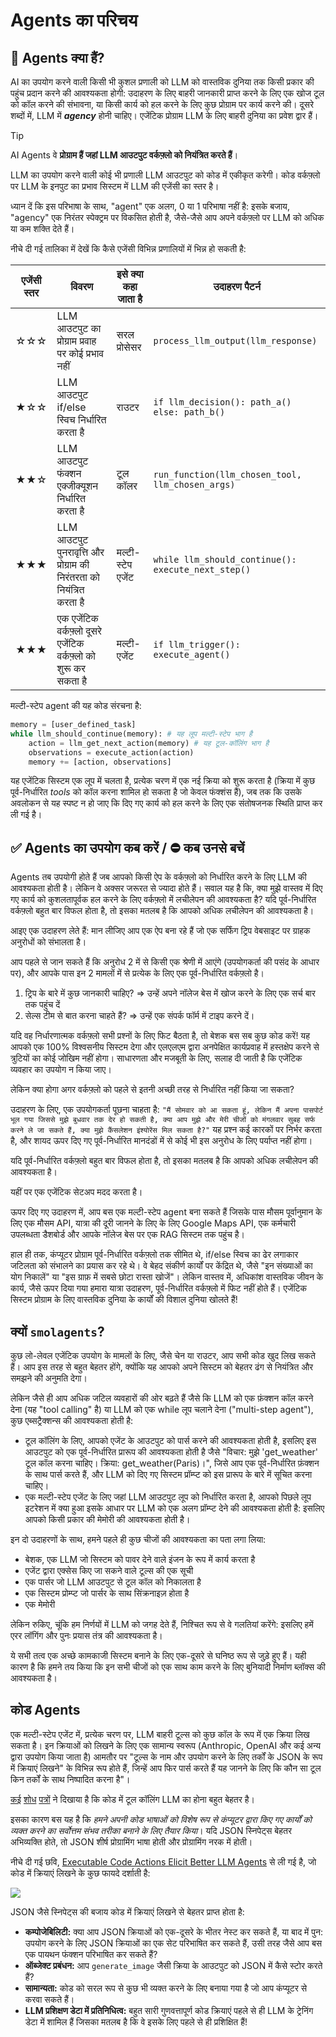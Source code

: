 <!--Copyright 2024 The HuggingFace Team. All rights reserved.

Licensed under the Apache License, Version 2.0 (the "License"); you may not use this file except in compliance with
the License. You may obtain a copy of the License at

http://www.apache.org/licenses/LICENSE-2.0

Unless required by applicable law or agreed to in writing, software distributed under the License is distributed on
an "AS IS" BASIS, WITHOUT WARRANTIES OR CONDITIONS OF ANY KIND, either express or implied. See the License for the
specific language governing permissions and limitations under the License.

⚠️ Note that this file is in Markdown but contain specific syntax for our doc-builder (similar to MDX) that may not be
rendered properly in your Markdown viewer.

-->
# Agents का परिचय

## 🤔 Agents क्या हैं?

AI का उपयोग करने वाली किसी भी कुशल प्रणाली को LLM को वास्तविक दुनिया तक किसी प्रकार की पहुंच प्रदान करने की आवश्यकता होगी: उदाहरण के लिए बाहरी जानकारी प्राप्त करने के लिए एक खोज टूल को कॉल करने की संभावना, या किसी कार्य को हल करने के लिए कुछ प्रोग्राम पर कार्य करने की। दूसरे शब्दों में, LLM में ***agency*** होनी चाहिए। एजेंटिक प्रोग्राम LLM के लिए बाहरी दुनिया का प्रवेश द्वार हैं।

> [!TIP]
> AI Agents वे **प्रोग्राम हैं जहां LLM आउटपुट वर्कफ़्लो को नियंत्रित करते हैं**।

LLM का उपयोग करने वाली कोई भी प्रणाली LLM आउटपुट को कोड में एकीकृत करेगी। कोड वर्कफ़्लो पर LLM के इनपुट का प्रभाव सिस्टम में LLM की एजेंसी का स्तर है।

ध्यान दें कि इस परिभाषा के साथ, "agent" एक अलग, 0 या 1 परिभाषा नहीं है: इसके बजाय, "agency" एक निरंतर स्पेक्ट्रम पर विकसित होती है, जैसे-जैसे आप अपने वर्कफ़्लो पर LLM को अधिक या कम शक्ति देते हैं।

नीचे दी गई तालिका में देखें कि कैसे एजेंसी विभिन्न प्रणालियों में भिन्न हो सकती है:

| एजेंसी स्तर | विवरण | इसे क्या कहा जाता है | उदाहरण पैटर्न |
|------------|---------|-------------------|----------------|
| ☆☆☆ | LLM आउटपुट का प्रोग्राम प्रवाह पर कोई प्रभाव नहीं | सरल प्रोसेसर | `process_llm_output(llm_response)` |
| ★☆☆ | LLM आउटपुट if/else स्विच निर्धारित करता है | राउटर | `if llm_decision(): path_a() else: path_b()` |
| ★★☆ | LLM आउटपुट फंक्शन एक्जीक्यूशन निर्धारित करता है | टूल कॉलर | `run_function(llm_chosen_tool, llm_chosen_args)` |
| ★★★ | LLM आउटपुट पुनरावृत्ति और प्रोग्राम की निरंतरता को नियंत्रित करता है | मल्टी-स्टेप एजेंट | `while llm_should_continue(): execute_next_step()` |
| ★★★ | एक एजेंटिक वर्कफ़्लो दूसरे एजेंटिक वर्कफ़्लो को शुरू कर सकता है | मल्टी-एजेंट | `if llm_trigger(): execute_agent()` |

मल्टी-स्टेप agent की यह कोड संरचना है:

```python
memory = [user_defined_task]
while llm_should_continue(memory): # यह लूप मल्टी-स्टेप भाग है
    action = llm_get_next_action(memory) # यह टूल-कॉलिंग भाग है
    observations = execute_action(action)
    memory += [action, observations]
```

यह एजेंटिक सिस्टम एक लूप में चलता है, प्रत्येक चरण में एक नई क्रिया को शुरू करता है (क्रिया में कुछ पूर्व-निर्धारित *tools* को कॉल करना शामिल हो सकता है जो केवल फंक्शंस हैं), जब तक कि उसके अवलोकन से यह स्पष्ट न हो जाए कि दिए गए कार्य को हल करने के लिए एक संतोषजनक स्थिति प्राप्त कर ली गई है।

## ✅ Agents का उपयोग कब करें / ⛔ कब उनसे बचें

Agents तब उपयोगी होते हैं जब आपको किसी ऐप के वर्कफ़्लो को निर्धारित करने के लिए LLM की आवश्यकता होती है। लेकिन वे अक्सर जरूरत से ज्यादा होते हैं। सवाल यह है कि, क्या मुझे वास्तव में दिए गए कार्य को कुशलतापूर्वक हल करने के लिए वर्कफ़्लो में लचीलेपन की आवश्यकता है?
यदि पूर्व-निर्धारित वर्कफ़्लो बहुत बार विफल होता है, तो इसका मतलब है कि आपको अधिक लचीलेपन की आवश्यकता है।

आइए एक उदाहरण लेते हैं: मान लीजिए आप एक ऐप बना रहे हैं जो एक सर्फिंग ट्रिप वेबसाइट पर ग्राहक अनुरोधों को संभालता है।

आप पहले से जान सकते हैं कि अनुरोध 2 में से किसी एक श्रेणी में आएंगे (उपयोगकर्ता की पसंद के आधार पर), और आपके पास इन 2 मामलों में से प्रत्येक के लिए एक पूर्व-निर्धारित वर्कफ़्लो है।

1. ट्रिप के बारे में कुछ जानकारी चाहिए? ⇒ उन्हें अपने नॉलेज बेस में खोज करने के लिए एक सर्च बार तक पहुंच दें
2. सेल्स टीम से बात करना चाहते हैं? ⇒ उन्हें एक संपर्क फॉर्म में टाइप करने दें।

यदि वह निर्धारणात्मक वर्कफ़्लो सभी प्रश्नों के लिए फिट बैठता है, तो बेशक बस सब कुछ कोड करें! यह आपको एक 100% विश्वसनीय सिस्टम देगा और एलएलएम द्वारा अनपेक्षित कार्यप्रवाह में हस्तक्षेप करने से त्रुटियों का कोई जोखिम नहीं होगा। साधारणता और मजबूती के लिए, सलाह दी जाती है कि एजेंटिक व्यवहार का उपयोग न किया जाए।

लेकिन क्या होगा अगर वर्कफ़्लो को पहले से इतनी अच्छी तरह से निर्धारित नहीं किया जा सकता?

उदाहरण के लिए, एक उपयोगकर्ता पूछना चाहता है: `"मैं सोमवार को आ सकता हूं, लेकिन मैं अपना पासपोर्ट भूल गया जिससे मुझे बुधवार तक देर हो सकती है, क्या आप मुझे और मेरी चीजों को मंगलवार सुबह सर्फ करने ले जा सकते हैं, क्या मुझे कैंसलेशन इंश्योरेंस मिल सकता है?"` यह प्रश्न कई कारकों पर निर्भर करता है, और शायद ऊपर दिए गए पूर्व-निर्धारित मानदंडों में से कोई भी इस अनुरोध के लिए पर्याप्त नहीं होगा।

यदि पूर्व-निर्धारित वर्कफ़्लो बहुत बार विफल होता है, तो इसका मतलब है कि आपको अधिक लचीलेपन की आवश्यकता है।

यहीं पर एक एजेंटिक सेटअप मदद करता है।

ऊपर दिए गए उदाहरण में, आप बस एक मल्टी-स्टेप agent बना सकते हैं जिसके पास मौसम पूर्वानुमान के लिए एक मौसम API, यात्रा की दूरी जानने के लिए के लिए Google Maps API, एक कर्मचारी उपलब्धता डैशबोर्ड और आपके नॉलेज बेस पर एक RAG सिस्टम तक पहुंच है।

हाल ही तक, कंप्यूटर प्रोग्राम पूर्व-निर्धारित वर्कफ़्लो तक सीमित थे, if/else स्विच का
ढेर लगाकार जटिलता को संभालने का प्रयास कर रहे थे। वे बेहद संकीर्ण कार्यों पर केंद्रित थे, जैसे "इन संख्याओं का योग निकालें" या "इस ग्राफ़ में सबसे छोटा रास्ता खोजें"। लेकिन वास्तव में, अधिकांश वास्तविक जीवन के कार्य, जैसे ऊपर दिया गया हमारा यात्रा उदाहरण, पूर्व-निर्धारित वर्कफ़्लो में फिट नहीं होते हैं। एजेंटिक सिस्टम प्रोग्राम के लिए वास्तविक दुनिया के कार्यों की विशाल दुनिया खोलते हैं!

## क्यों `smolagents`?

कुछ लो-लेवल एजेंटिक उपयोग के मामलों के लिए, जैसे चेन या राउटर, आप सभी कोड खुद लिख सकते हैं। आप इस तरह से बहुत बेहतर होंगे, क्योंकि यह आपको अपने सिस्टम को बेहतर ढंग से नियंत्रित और समझने की अनुमति देगा।

लेकिन जैसे ही आप अधिक जटिल व्यवहारों की ओर बढ़ते हैं जैसे कि LLM को एक फ़ंक्शन कॉल करने देना (यह "tool calling" है) या LLM को एक while लूप चलाने देना ("multi-step agent"), कुछ एब्सट्रैक्शन्स की आवश्यकता होती है:
- टूल कॉलिंग के लिए, आपको एजेंट के आउटपुट को पार्स करने की आवश्यकता होती है, इसलिए इस आउटपुट को एक पूर्व-निर्धारित प्रारूप की आवश्यकता होती है जैसे "विचार: मुझे 'get_weather' टूल कॉल करना चाहिए। क्रिया: get_weather(Paris)।", जिसे आप एक पूर्व-निर्धारित फ़ंक्शन के साथ पार्स करते हैं, और LLM को दिए गए सिस्टम प्रॉम्प्ट को इस प्रारूप के बारे में सूचित करना चाहिए।
- एक मल्टी-स्टेप एजेंट के लिए जहां LLM आउटपुट लूप को निर्धारित करता है, आपको पिछले लूप इटरेशन में क्या हुआ इसके आधार पर LLM को एक अलग प्रॉम्प्ट देने की आवश्यकता होती है: इसलिए आपको किसी प्रकार की मेमोरी की आवश्यकता होती है।

इन दो उदाहरणों के साथ, हमने पहले ही कुछ चीजों की आवश्यकता का पता लगा लिया:

- बेशक, एक LLM जो सिस्टम को पावर देने वाले इंजन के रूप में कार्य करता है
- एजेंट द्वारा एक्सेस किए जा सकने वाले टूल्स की एक सूची
- एक पार्सर जो LLM आउटपुट से टूल कॉल को निकालता है
- एक सिस्टम प्रोम्प्ट जो पार्सर के साथ सिंक्रनाइज़ होता है
- एक मेमोरी

लेकिन रुकिए, चूंकि हम निर्णयों में LLM को जगह देते हैं, निश्चित रूप से वे गलतियां करेंगे: इसलिए हमें एरर लॉगिंग और पुनः प्रयास तंत्र की आवश्यकता है।

ये सभी तत्व एक अच्छे कामकाजी सिस्टम बनाने के लिए एक-दूसरे से घनिष्ठ रूप से जुड़े हुए हैं। यही कारण है कि हमने तय किया कि इन सभी चीजों को एक साथ काम करने के लिए बुनियादी निर्माण ब्लॉक्स की आवश्यकता है।

## कोड Agents

एक मल्टी-स्टेप एजेंट में, प्रत्येक चरण पर, LLM बाहरी टूल्स को कुछ कॉल के रूप में एक क्रिया लिख सकता है। इन क्रियाओं को लिखने के लिए एक सामान्य स्वरूप (Anthropic, OpenAI और कई अन्य द्वारा उपयोग किया जाता है) आमतौर पर "टूल्स के नाम और उपयोग करने के लिए तर्कों के JSON के रूप में क्रियाएं लिखने" के विभिन्न रूप होते हैं, जिन्हें आप फिर पार्स करते हैं यह जानने के लिए कि कौन सा टूल किन तर्कों के साथ निष्पादित करना है"।

[कई](https://huggingface.co/papers/2402.01030) [शोध](https://huggingface.co/papers/2411.01747) [पत्रों](https://huggingface.co/papers/2401.00812) ने दिखाया है कि कोड में टूल कॉलिंग LLM का होना बहुत बेहतर है।

इसका कारण बस यह है कि *हमने अपनी कोड भाषाओं को विशेष रूप से कंप्यूटर द्वारा किए गए कार्यों को व्यक्त करने का सर्वोत्तम संभव तरीका बनाने के लिए तैयार किया*। यदि JSON स्निपेट्स बेहतर अभिव्यक्ति होते, तो JSON शीर्ष प्रोग्रामिंग भाषा होती और प्रोग्रामिंग नरक में होती।

नीचे दी गई छवि, [Executable Code Actions Elicit Better LLM Agents](https://huggingface.co/papers/2402.01030) से ली गई है, जो कोड में क्रियाएं लिखने के कुछ फायदे दर्शाती है:

<img src="https://huggingface.co/datasets/huggingface/documentation-images/resolve/main/transformers/code_vs_json_actions.png">

JSON जैसे स्निपेट्स की बजाय कोड में क्रियाएं लिखने से बेहतर प्राप्त होता है:

- **कम्पोजेबिलिटी:** क्या आप JSON क्रियाओं को एक-दूसरे के भीतर नेस्ट कर सकते हैं, या बाद में पुन: उपयोग करने के लिए JSON क्रियाओं का एक सेट परिभाषित कर सकते हैं, उसी तरह जैसे आप बस एक पायथन फंक्शन परिभाषित कर सकते हैं?
- **ऑब्जेक्ट प्रबंधन:** आप `generate_image` जैसी क्रिया के आउटपुट को JSON में कैसे स्टोर करते हैं?
- **सामान्यता:** कोड को सरल रूप से कुछ भी व्यक्त करने के लिए बनाया गया है जो आप कंप्यूटर से करवा सकते हैं।
- **LLM प्रशिक्षण डेटा में प्रतिनिधित्व:** बहुत सारी गुणवत्तापूर्ण कोड क्रियाएं पहले से ही LLM के ट्रेनिंग डेटा में शामिल हैं जिसका मतलब है कि वे इसके लिए पहले से ही प्रशिक्षित हैं!